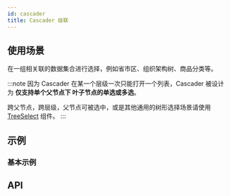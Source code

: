 ```yaml
---
id: cascader
title: Cascader 级联
---
```



## 使用场景

在一组相关联的数据集合进行选择，例如省市区、组织架构树、商品分类等。

:::note
因为 Cascader 在某一个层级一次只能打开一个列表，Cascader 被设计为 **仅支持单个父节点下 叶子节点的单选或多选**。

跨父节点，跨层级，父节点可被选中，或是其他通用的树形选择场景请使用 [TreeSelect](tree-select) 组件。
:::

## 示例

### 基本示例

<Story fn={stories.Basic} />

## API

<PropsTable component={Cascader} />
